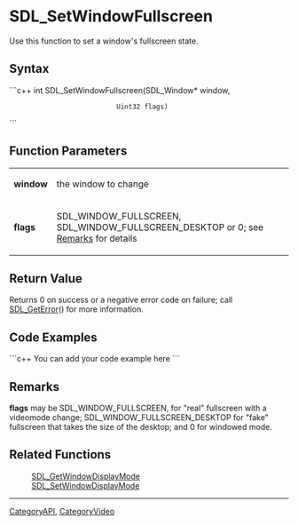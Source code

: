 <!-- pragma section-numbers off -->
<!-- pragma camelcase off -->

= SDL_SetWindowFullscreen =
Use this function to set a window's fullscreen state.


== Syntax ==
```c++
int SDL_SetWindowFullscreen(SDL_Window* window,
                            Uint32 flags)
```

== Function Parameters ==
{|
|'''window'''
|the window to change
|-
|'''flags'''
|SDL_WINDOW_FULLSCREEN, SDL_WINDOW_FULLSCREEN_DESKTOP or 0; see [[#Remarks|Remarks]] for details
|}

== Return Value ==
Returns 0 on success or a negative error code on failure; call [[SDL_GetError]]() for more information.

== Code Examples ==
```c++
You can add your code example here
```

== Remarks ==
'''flags''' may be SDL_WINDOW_FULLSCREEN, for "real" fullscreen with a videomode change; SDL_WINDOW_FULLSCREEN_DESKTOP for "fake" fullscreen that takes the size of the desktop; and 0 for windowed mode.

== Related Functions ==
:[[SDL_GetWindowDisplayMode]]
:[[SDL_SetWindowDisplayMode]]

----
[[CategoryAPI]], [[CategoryVideo]]

